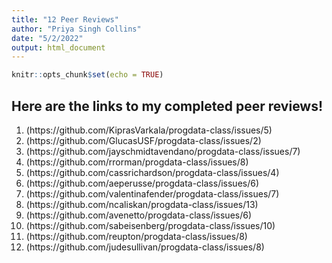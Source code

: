 ```yaml
---
title: "12 Peer Reviews"
author: "Priya Singh Collins"
date: "5/2/2022"
output: html_document
---
```


```r
knitr::opts_chunk$set(echo = TRUE)
```

## Here are the links to my completed peer reviews!

1. (https://github.com/KiprasVarkala/progdata-class/issues/5)
2. (https://github.com/GlucasUSF/progdata-class/issues/2)
3. (https://github.com/jayschmidtavendano/progdata-class/issues/7)
4. (https://github.com/rrorman/progdata-class/issues/8)
5. (https://github.com/cassrichardson/progdata-class/issues/4)
6. (https://github.com/aeperusse/progdata-class/issues/6)
7. (https://github.com/valentinafender/progdata-class/issues/7)
8. (https://github.com/ncaliskan/progdata-class/issues/13)
9. (https://github.com/avenetto/progdata-class/issues/6)
10. (https://github.com/sabeisenberg/progdata-class/issues/10)
11. (https://github.com/reupton/progdata-class/issues/8)
12. (https://github.com/judesullivan/progdata-class/issues/8)